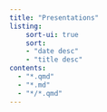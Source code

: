 ```yaml
---
title: "Presentations"
listing: 
    sort-ui: true
    sort:
    - "date desc"
    - "title desc"
contents:
  - "*.qmd"
  - "*.md"
  - "*/*.qmd"
---
```

